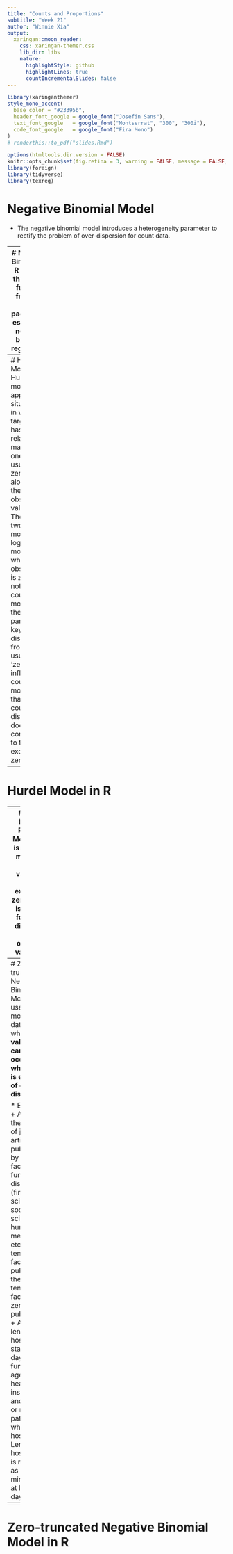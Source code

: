 ```yaml
---
title: "Counts and Proportions"
subtitle: "Week 21"
author: "Winnie Xia"
output:
  xaringan::moon_reader:
    css: xaringan-themer.css
    lib_dir: libs
    nature:
      highlightStyle: github
      highlightLines: true
      countIncrementalSlides: false
---
```

```r
library(xaringanthemer)
style_mono_accent(
  base_color = "#23395b",
  header_font_google = google_font("Josefin Sans"),
  text_font_google   = google_font("Montserrat", "300", "300i"),
  code_font_google   = google_font("Fira Mono")
)
# renderthis::to_pdf("slides.Rmd")

```

```r
options(htmltools.dir.version = FALSE)
knitr::opts_chunk$set(fig.retina = 3, warning = FALSE, message = FALSE, fig.align = 'center', out.width = "50%")
library(foreign)
library(tidyverse)
library(texreg)
```

# Negative Binomial Model
* The negative binomial model introduces a heterogeneity parameter to rectify the problem of over-dispersion for count data. 

---
# Negative Binomial in R
We use the `glm.nb` function from the **MASS** package to estimate a negative binomial regression.
---
# Hurdle Model
* Hurdle models are applied to situations in which target data has relatively many of one value, usually zero, to go along with the other observed values. They are two-part models, a logistic model for whether an observation is zero or not, and a count model for the other part. 
* The key distinction from the usual ‘zero-inflated’ count models, is that the count distribution does not contribute to the excess zeros. 

---
# Hurdel Model in R

---
# Zero-inflated Poisson Models
* It is used for modeling count variables with excessive zeros and it is usually for over-dispersed count outcome variables.


---
# Zero-truncated Negative Binomial Model 
* It is used to model count date for which **the value zero cannot occur** and **when there is evidence of over dispersion**

* Examples:
 + A study of the number of journal articles published by tenured faculty as a function of discipline (fine arts, science, social science, humanities, medical, etc). To get tenure faculty must publish, i.e., there are no tenured faculty with zero publications.
 + A study of length of hospital stay, in days, as a function of age, kind of health insurance and whether or not the patient died while in the hospital. Length of hospital stay is recorded as a minimum of at least one day.
---
# Zero-truncated Negative Binomial Model in R
